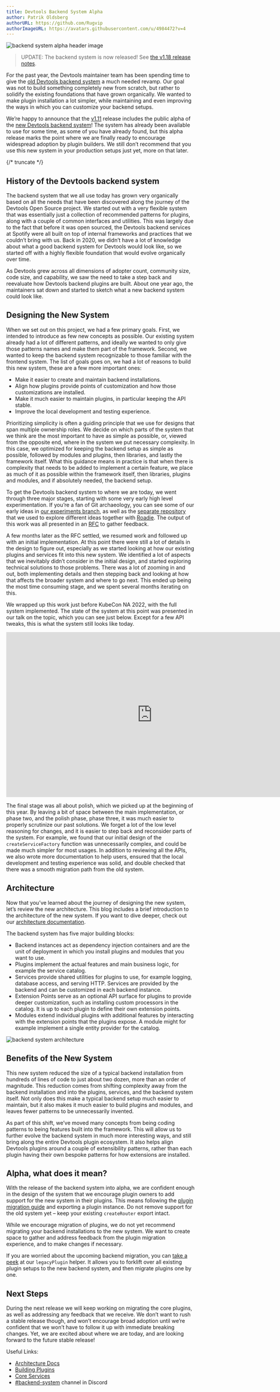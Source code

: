 ```yaml
---
title: Devtools Backend System Alpha
author: Patrik Oldsberg
authorURL: https://github.com/Rugvip
authorImageURL: https://avatars.githubusercontent.com/u/4984472?v=4
---
```


![backend system alpha header image](assets/2023-02-15/backend-system-alpha.gif)

> UPDATE: The backend system is now released! See [the v1.18 release notes](https://devtools.khulnasoft.com/docs/releases/v1.18.0).

For the past year, the Devtools maintainer team has been spending time to give the [old Devtools backend system](https://devtools.khulnasoft.com/docs/plugins/backend-plugin) a much needed revamp. Our goal was not to build something completely new from scratch, but rather to solidify the existing foundations that have grown organically. We wanted to make plugin installation a lot simpler, while maintaining and even improving the ways in which you can customize your backend setups.

We’re happy to announce that the [v1.11](https://devtools.khulnasoft.com/docs/releases/v1.11.0) release includes the public alpha of the [new Devtools backend system](https://devtools.khulnasoft.com/docs/backend-system/)! The system has already been available to use for some time, as some of you have already found, but this alpha release marks the point where we are finally ready to encourage widespread adoption by plugin builders. We still don’t recommend that you use this new system in your production setups just yet, more on that later.

{/* truncate */}

## History of the Devtools backend system

The backend system that we all use today has grown very organically based on all the needs that have been discovered along the journey of the Devtools Open Source project. We started out with a very flexible system that was essentially just a collection of recommended patterns for plugins, along with a couple of common interfaces and utilities. This was largely due to the fact that before it was open sourced, the Devtools backend services at Spotify were all built on top of internal frameworks and practices that we couldn’t bring with us. Back in 2020, we didn’t have a lot of knowledge about what a good backend system for Devtools would look like, so we started off with a highly flexible foundation that would evolve organically over time.

As Devtools grew across all dimensions of adopter count, community size, code size, and capability, we saw the need to take a step back and reevaluate how Devtools backend plugins are built. About one year ago, the maintainers sat down and started to sketch what a new backend system could look like.

## Designing the New System

When we set out on this project, we had a few primary goals. First, we intended to introduce as few new concepts as possible. Our existing system already had a lot of different patterns, and ideally we wanted to only give those patterns names and make them part of the framework. Second, we wanted to keep the backend system recognizable to those familiar with the frontend system. The list of goals goes on, we had a lot of reasons to build this new system, these are a few more important ones:

- Make it easier to create and maintain backend installations.
- Align how plugins provide points of customization and how those customizations are installed.
- Make it much easier to maintain plugins, in particular keeping the API stable.
- Improve the local development and testing experience.

Prioritizing simplicity is often a guiding principle that we use for designs that span multiple ownership roles. We decide on which parts of the system that we think are the most important to have as simple as possible, or, viewed from the opposite end, where in the system we put necessary complexity. In this case, we optimized for keeping the backend setup as simple as possible, followed by modules and plugins, then libraries, and lastly the framework itself. What this guidance means in practice is that when there is complexity that needs to be added to implement a certain feature, we place as much of it as possible within the framework itself, then libraries, plugins and modules, and if absolutely needed, the backend setup.

To get the Devtools backend system to where we are today, we went through three major stages, starting with some very early high level experimentation. If you’re a fan of Git archaeology, you can see some of our early ideas in [our experiments branch](https://github.com/khulnasoft/devtools/commit/fd3e6b67fef25a04789779700db4c37047d59d1b), as well as the [separate repository](https://github.com/khulnasoft/backend-system-exploration) that we used to explore different ideas together with [Roadie](https://roadie.io/). The output of this work was all presented in an [RFC](https://github.com/khulnasoft/devtools/issues/11611) to gather feedback.

A few months later as the RFC settled, we resumed work and followed up with an initial implementation. At this point there were still a lot of details in the design to figure out, especially as we started looking at how our existing plugins and services fit into this new system. We identified a lot of aspects that we inevitably didn’t consider in the initial design, and started exploring technical solutions to those problems. There was a lot of zooming in and out, both implementing details and then stepping back and looking at how that affects the broader system and where to go next. This ended up being the most time consuming stage, and we spent several months iterating on this.

We wrapped up this work just before KubeCon NA 2022, with the full system implemented. The state of the system at this point was presented in our talk on the topic, which you can see just below. Except for a few API tweaks, this is what the system still looks like today.

<iframe
  width="780"
  height="440"
  src="https://www.youtube.com/embed/ZXF7uxrEBVY"
  frameBorder="0"
  allow="accelerometer; autoplay; encrypted-media; gyroscope; picture-in-picture"
  allowFullScreen
></iframe>

<br />

The final stage was all about polish, which we picked up at the beginning of this year. By leaving a bit of space between the main implementation, or phase two, and the polish phase, phase three, it was much easier to properly scrutinize our past solutions. We forget a lot of the low level reasoning for changes, and it is easier to step back and reconsider parts of the system. For example, we found that our initial design of the `createServiceFactory` function was unnecessarily complex, and could be made much simpler for most usages. In addition to reviewing all the APIs, we also wrote more documentation to help users, ensured that the local development and testing experience was solid, and double checked that there was a smooth migration path from the old system.

## Architecture

Now that you’ve learned about the journey of designing the new system, let’s review the new architecture. This blog includes a brief introduction to the architecture of the new system. If you want to dive deeper, check out our [architecture documentation](https://devtools.khulnasoft.com/docs/backend-system/architecture/).

The backend system has five major building blocks:

- Backend instances act as dependency injection containers and are the unit of deployment in which you install plugins and modules that you want to use.
- Plugins implement the actual features and main business logic, for example the service catalog.
- Services provide shared utilities for plugins to use, for example logging, database access, and serving HTTP. Services are provided by the backend and can be customized in each backend instance.
- Extension Points serve as an optional API surface for plugins to provide deeper customization, such as installing custom processors in the catalog. It is up to each plugin to define their own extension points.
- Modules extend individual plugins with additional features by interacting with the extension points that the plugins expose. A module might for example implement a single entity provider for the catalog.

![backend system architecture](assets/2023-02-15/backend-system-architecture.png)

## Benefits of the New System

This new system reduced the size of a typical backend installation from hundreds of lines of code to just about two dozen, more than an order of magnitude. This reduction comes from shifting complexity away from the backend installation and into the plugins, services, and the backend system itself. Not only does this make a typical backend setup much easier to maintain, but it also makes it much easier to build plugins and modules, and leaves fewer patterns to be unnecessarily invented.

As part of this shift, we’ve moved many concepts from being coding patterns to being features built into the framework. This will allow us to further evolve the backend system in much more interesting ways, and still bring along the entire Devtools plugin ecosystem. It also helps align Devtools plugins around a couple of extensibility patterns, rather than each plugin having their own bespoke patterns for how extensions are installed.

## Alpha, what does it mean?

With the release of the backend system into alpha, we are confident enough in the design of the system that we encourage plugin owners to add support for the new system in their plugins. This means following the [plugin migration guide](https://devtools.khulnasoft.com/docs/backend-system/building-plugins-and-modules/migrating) and exporting a plugin instance. Do not remove support for the old system yet – keep your existing `createRouter` export intact.

While we encourage migration of plugins, we do not yet recommend migrating your backend installations to the new system. We want to create space to gather and address feedback from the plugin migration experience, and to make changes if necessary.

If you are worried about the upcoming backend migration, you can [take a peek](https://devtools.khulnasoft.com/docs/backend-system/building-backends/migrating#migrating-the-index-file) at our `legacyPlugin` helper. It allows you to forklift over all existing plugin setups to the new backend system, and then migrate plugins one by one.

## Next Steps

During the next release we will keep working on migrating the core plugins, as well as addressing any feedback that we receive. We don’t want to rush a stable release though, and won’t encourage broad adoption until we’re confident that we won’t have to follow it up with immediate breaking changes. Yet, we are excited about where we are today, and are looking forward to the future stable release!

Useful Links:

- [Architecture Docs](https://devtools.khulnasoft.com/docs/backend-system/architecture/)
- [Building Plugins](https://devtools.khulnasoft.com/docs/backend-system/building-plugins-and-modules/)
- [Core Services](https://devtools.khulnasoft.com/docs/backend-system/core-services/)
- [#backend-system](https://discord.com/channels/687207715902193673/1034089724664610938) channel in Discord
